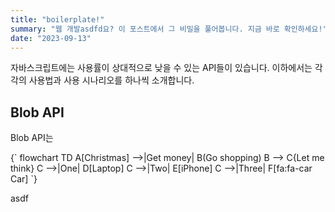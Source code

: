 ```yaml
---
title: "boilerplate!"
summary: "웹 개발asdfd요? 이 포스트에서 그 비밀을 풀어봅니다. 지금 바로 확인하세요!"
date: "2023-09-13"
---
```



자바스크립트에는 사용률이 상대적으로 낮을 수 있는 API들이 있습니다. 이하에서는 각각의 사용법과 사용 시나리오를 하나씩 소개합니다.

## Blob API
Blob API는 

<MermaidChart>
{`
flowchart TD
    A[Christmas] -->|Get money| B(Go shopping)
    B --> C{Let me think}
    C -->|One| D[Laptop]
    C -->|Two| E[iPhone]
    C -->|Three| F[fa:fa-car Car]
`}
</MermaidChart>

asdf